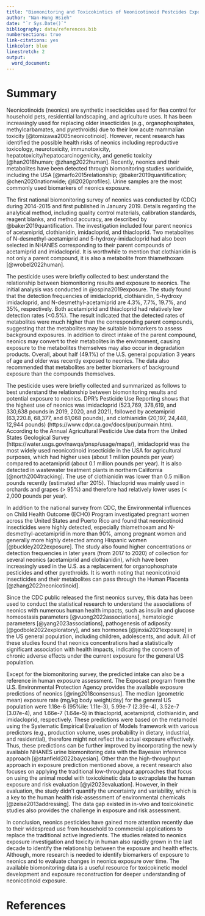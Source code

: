 ```yaml
---
title: "Biomonitoring and Toxicokintics of Neonicotinoid Pestcides Exposure"
author: "Nan-Hung Hsieh"
date: "`r Sys.Date()`"
bibliography: data/references.bib
numbersections: true
link-citations: yes
linkcolor: blue
linestretch: 2
output:
  word_document:
---
```


Summary {#summary .unnumbered}
================================

Neonicotinoids (neonics) are synthetic insecticides used for flea control for
household pets, residential landscaping, and agriculture uses. It has been
increasingly used for replacing older insecticides (e.g., organophosphates,
methylcarbamates, and pyrethroids) due to their low acute mammalian toxicity
[@tomizawa2005neonicotinoid]. However, recent research has identified the
possible health risks of neonics including reproductive toxicology,
neurotoxicity, immunotoxicity, hepatotoxicity/hepatocarcinogenicity, and
genetic toxicity [@han2018human; @zhang2022human]. Recently, neonics and their
metabolites have been detected through biomonitoring studies worldwide,
including the USA [@marfo2015relationship; @baker2019quantification;
@chen2020nationwide; @li2020profiles]. Urine samples are the most commonly used
biomarkers of neonics exposure.

The first national biomonitoring survey of neonics was conducted by (CDC)
during 2014-2015 and first published in January 2019. Details regarding
the analytical method, including quality control materials, calibration
standards, reagent blanks, and method accuracy, are described by
@baker2019quantification. The investigation included four parent neonics of
acetamiprid, clothianidin, imidacloprid, and thiacloprid. Two metabolites of
N-desmethyl-acetamiprid and 5-hydroxy-imidacloprid had also been selected in
NHANES corresponding to their parent compounds of acetamiprid and imidacloprid.
It is worthwhile to mention that clothianidin is not only a parent compound, it
is also a metabolite from thiamethoxam [@wrobel2022human].

The pesticide uses were briefly collected to best understand the relationship
between biomonitoring results and exposure to neonics. The initial analysis was
conducted in @ospina2019exposure. The study found that the detection
frequencies of imidacloprid, clothianidin, 5-hydroxy imidacloprid, and
N-desmethyl-acetamiprid are 4.3%, 7.7%, 19.7%, and 35%, respectively. Both
acetamiprid and thiacloprid had relatively low detection rates (<0.5%). The
result indicated that the detected rates of metabolites were much higher than
the corresponding parent compounds, suggesting that the metabolites may be
suitable biomarkers to assess background exposures. In addition to direct
intake of the parent compound, neonics may convert to their metabolites in the
environment, causing exposure to the metabolites themselves may also occur in
degradation products. Overall, about half (49.1%) of the U.S. general
population 3 years of age and older was recently exposed to neonics. The data
also recommended that metabolites are better biomarkers of background exposure
than the compounds themselves.

The pesticide uses were briefly collected and summarized as follows to best
understand the relationship between biomonitoring results and potential
exposure to neonics. DPR’s Pesticide Use Reporting shows that the highest use
of neonics was imidacloprid (523,769, 378,619, and 330,638 pounds in 2019,
2020, and 2021), followed by acetamiprid (63,220.8, 68,377, and 61,068 pounds),
and clothianidin (20,197, 24,448, 12,944 pounds)
(https://www.cdpr.ca.gov/docs/pur/purmain.htm). According to the Annual
Agricultural Pesticide Use data from the United States Geological Survey
(https://water.usgs.gov/nawqa/pnsp/usage/maps/), imidacloprid was the most
widely used neonicotinoid insecticide in the USA for agricultural purposes,
which had higher uses (about 1 million pounds per year) compared to acetamiprid
(about 0.1 million pounds per year). It is also detected in wastewater
treatment plants in northern California [@north2004tracking]. The use of
clothianidin was lower than 0.5 million pounds recently (estimated after 2015).
Thiacloprid was mainly used in orchards and grapes (> 95%) and therefore had
relatively lower uses (< 2,000 pounds per year).

In addition to the national survey from CDC, the Environmental influences on
Child Health Outcome (ECHO) Program investigated pregnant women across the
United States and Puerto Rico and found that neonicotinoid insecticides were
highly detected, especially thiamethoxam and N-desmethyl-acetamiprid in more
than 90%, among pregnant women and generally more highly detected among
Hispanic women [@buckley2022exposure]. The study also found higher
concentrations or detection frequencies in later years (from 2017 to 2020) of
collection for several neonics (acetamiprid and clothianidin), which have been
increasingly used in the U.S. as a replacement for organophosphate pesticides
and other pyrethroids. It is worth noting that neonicotinoid insecticides and
their metabolites can pass through the Human Placenta
[@zhang2022neonicotinoid].

Since the CDC public released the first neonics survey, this data has been used
to conduct the statistical research to understand the associations of neonics
with numerous human health impacts, such as insulin and glucose homeostasis
parameters [@vuong2022associations], hematologic parameters
[@yang2023associations], pathogenesis of adiposity [@godbole2022exploratory],
and sex hormones [@jinxia2021exposure] in the US general population, including
children, adolescents, and adult. All of these studies found that neonics
concentrations had a statistically significant association with health impacts,
indicating the concern of chronic adverse effects under the current exposure
for the general US population.

Except for the biomonitoring survey, the predicted intake can also be
a reference in human exposure assessment. The Expocast program from the U.S.
Environmental Protection Agency provides the available exposure predictions of
neonics [@ring2018consensus]. The median (geometric mean) exposure rate (mg/kg
body weight/day) for the general US population were 1.18e-6 (95%ile: 1.11e-3),
5.99e-7 (2.39e-4), 3.52e-7 (3.07e-4), and 1.66e-7 (1.64e-5) in thiacloprid,
acetamiprid, clothianidin, and imidacloprid, respectively. These predictions
were based on the metamodel using the Systematic Empirical Evaluation of Models
framework with various predictors (e.g., production volume, uses probability in
dietary, industrial, and residential), therefore might not reflect the actual
exposure effectively. Thus, these predictions can be further improved by
incorporating the newly available NHANES urine biomonitoring data with the
Bayesian inference approach [@stanfield2022bayesian]. Other than the
high-throughput approach in exposure prediction mentioned above, a recent
research also focuses on applying the traditional low-throughput approaches
that focus on using the animal model with toxicokinetic data to extrapolate the
human exposure and risk evaluation [@yi2023evaluation]. However, in their
evaluation, the study didn't quantify the uncertainty and variability, which is
a key to the human health risk-assessment of environmental chemicals
[@zeise2013addressing]. The data gap existed in in-vivo and toxicokinetic
studies also provides the challenge in exposure and risk assessment.

In conclusion, neonics pesticides have gained more attention recently due to
their widespread use from household to commercial applications to replace the
traditional active ingredients. The studies related to neonics exposure
investigation and toxicity in human also rapidly grown in the last decade to
identify the relationship between the exposure and health effects. Although,
more research is needed to identify biomarkers of exposure to neonics and to
evaluate changes in neonics exposure over time. The available biomonitoring
data is a useful resource for toxicokinetic model development and exposure
reconstruction for deeper understanding of neonicotinoid exposure.


References {#references .unnumbered}
====================================

